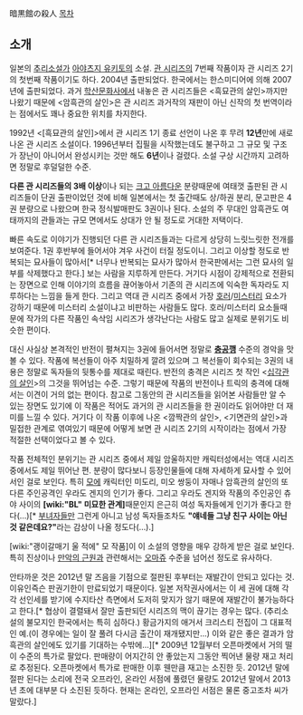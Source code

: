 暗黒館の殺人
[[목차]]
== 소개 ==
일본의 [[추리소설]]가 [[아야츠지 유키토]]의 소설. [[관 시리즈]]의 7번째 작품이자 관 시리즈 2기의 첫번째 작품이기도 하다. 2004년 출판되었다. 한국에서는 한스미디어에 의해 2007년에 출판되었다. 과거 [[학산문화사]]에서 내놓은 관 시리즈들은 <흑묘관의 살인>까지만 나왔기 때문에 <암흑관의 살인>은 관 시리즈 과거작의 재판이 아닌 신작의 첫 번역이라는 점에서도 꽤나 중요한 위치를 차지한다.

1992년 <[흑묘관의 살인]>에서 관 시리즈 1기 종료 선언이 나온 후 무려 '''12년'''만에 새로 나온 관 시리즈 소설이다. 1996년부터 집필을 시작했는데도 불구하고 그 규모 및 구조가 장난이 아니어서 완성시키는 것만 해도 '''6년'''이나 걸렸다. 소설 구상 시간까지 고려하면 정말로 후덜덜한 수준. 

'''다른 관 시리즈들의 3배 이상'''이나 되는 [[크고 아름다운]] 분량때문에 여태껏 출판된 관 시리즈들이 단권 출판이었던 것에 비해 일본에서는 첫 출간때도 상/하권 분리, 문고판은 4권 분량으로 나왔으며 한국 정식발매판도 3권이나 된다. 소설의 주 무대인 암흑관도 여태까지의 관들과는 규모 면에서도 상대가 안 될 정도로 거대한 저택이다.

빠른 속도로 이야기가 진행되던 다른 관 시리즈들과는 다르게 상당히 느릿느릿한 전개를 보여준다. 1권 후반부에 들어서야 겨우 사건이 터질 정도이니. 그리고 이상할 정도로 반복되는 묘사들이 많아서[* 너무나 반복되는 묘사가 많아서 한국판에서는 그런 묘사의 일부를 삭제했다고 한다.] 보는 사람을 지루하게 만든다. 거기다 시점이 강제적으로 전환되는 장면으로 인해 이야기의 흐름을 끊어놓아서 기존의 관 시리즈에 익숙한 독자라도 지루하다는 느낌을 들게 한다. 그리고 역대 관 시리즈 중에서 가장 [[호러]]/[[미스터리]] 요소가 강하기 때문에 미스터리 소설이냐고 비판하는 사람들도 많다. 호러/미스터리 요소들때문에 작가의 다른 작품인 속삭임 시리즈가 생각난다는 사람도 많고 실제로 분위기도 비슷한 편이다.

대신 사실상 본격적인 반전이 펼쳐지는 3권에 들어서면 정말로 '''[[충공깽]]''' 수준의 경악을 맛볼 수 있다. 작품에 복선들이 아주 치밀하게 깔려 있으며 그 복선들이 회수되는 3권의 내용은 정말로 독자들의 뒷통수를 제대로 때린다. 반전의 충격은 시리즈 첫 작인 <[[십각관의 살인]]>의 그것을 뛰어넘는 수준. 그렇기 때문에 작품의 반전이나 트릭의 충격에 대해서는 이견이 거의 없는 편이다. 참고로 그동안의 관 시리즈들을 읽어본 사람들만 알 수 있는 장면도 있기에 이 작품은 적어도 과거의 관 시리즈들을 한 권이라도 읽어야만 더 재미를 느낄 수 있다. 거기다 이 작품 이후에 나온 <깜짝관의 살인>, <기면관의 살인>과 밀접한 관계로 엮여있기 때문에 어떻게 보면 관 시리즈 2기의 시작이라는 점에서 가장 적절한 선택이었다고 볼 수 있다.

작품 전체적인 분위기는 관 시리즈 중에서 제일 암울하지만 캐릭터성에서는 역대 시리즈 중에서도 제일 뛰어난 편. 분량이 많다보니 등장인물들에 대해 자세하게 묘사할 수 있어서인 걸로 보인다. 특히 [[모에]] 캐릭터인 미도리, 미오 쌍둥이 자매나 암흑관의 살인의 또 다른 주인공격인 우라도 겐지의 인기가 좋다. 그리고 우라도 겐지와 작품의 주인공인 츄야 사이의 '''[wiki:"BL" 미묘한 관계]'''때문인지 은근히 여성 독자들에게 인기가 좋다고 한다(…)[* [[부녀자]]들만 그런게 아니고 남성 독자들조차도 '''"얘네들 그냥 친구 사이는 아닌 것 같은데요?"'''라는 감상이 나올 정도다(…).]

[wiki:"괭이갈매기 울 적에" 모 작품]이 이 소설의 영향을 매우 강하게 받은 걸로 보인다. 특히 진상이나 [[만악의 근원]]과 관련해서는 [[오마쥬]] 수준을 넘어선 정도로 유사하다.

안타까운 것은 2012년 말 즈음을 기점으로 절판된 후부터는 재발간이 안되고 있다는 것. 이유인즉슨 판권기한이 만료되었기 때문이다. 일본 저작권사에서는 이 세 권에 대해 각각 선인세를 받기에 수지타산 측면에서 도저히 맞지가 않기 때문에 재발간이 불가능하다고 한다.[* 협상이 결렬돼서 잘만 출판되던 시리즈의 맥이 끊기는 경우는 많다. (추리소설의 불모지인 한국에서는 특히 심하다.) 황금가지의 애거서 크리스티 전집이 그 대표적인 예.(이 경우에는 일이 잘 풀려 다시금 출간이 재개됐지만...) 이와 같은 좋은 결과가 암흑관의 살인에도 있기를 기대하는 수밖에...][* 2009년 12월부터 오픈마켓에서 거의 떨이 수준의 특가로 팔았다. 판매량이 어지간히 안 좋았는지 그동안 찍어낸 물량 재고 처리로 추정된다. 오픈마켓에서 특가로 판매한 이후 웬만큼 재고는 소진한 듯. 2012년 말에 절판 된다는 소리에 전국 오프라인, 온라인 서점에 풀렸던 물량도 2012년 말에서 2013년 초에 대부분 다 소진된 듯하다. 현재는 온라인, 오프라인 서점은 물론 중고조차 씨가 말랐다.] 

